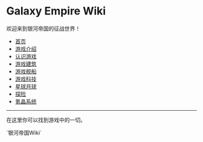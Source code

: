 = Galaxy Empire Wiki =
欢迎来到银河帝国的征战世界！

* [[/Users/Seuphoriak/vimwiki_html/index|首页]]
* [[游戏介绍]]
* [[认识游戏]]
* [[游戏建筑]]
* [[游戏舰船]]
* [[游戏科技]]
* [[星球月球]]
* [[探险]]
* [[氪晶系统]]

-----------------------

在这里你可以找到游戏中的一切。

`银河帝国Wiki`

{{{ class="brush:php"
Wiki是游戏内容的整理，玩家和开发者可以通过查阅游戏Wiki
}}}


